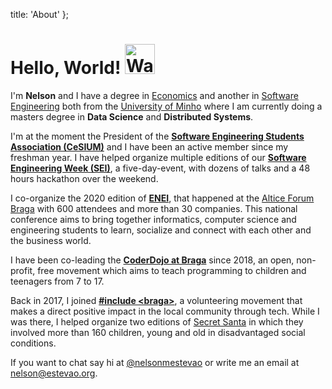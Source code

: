 

  title: 'About'
};

# Hello, World! <Image src="/img/wave.gif" alt="Waving" width="48" height="48" />

I'm **Nelson** and I have a degree in [Economics](https://www.eeg.uminho.pt/pt/estudar/Licenciaturas/Paginas/economia.aspx) and another in [Software Engineering](https://miei.di.uminho.pt/plano_estudos.html) both from the [University of Minho](https://www.uminho.pt) where I am currently doing a masters degree in **Data Science** and **Distributed Systems**.

I'm at the moment the President of the **[Software Engineering Students Association (CeSIUM)](https://cesium.di.uminho.pt)** and I have been an active member since my freshman year. I have helped organize multiple editions of our **[Software Engineering Week (SEI)](https://seium.org)**, a five-day-event, with dozens of talks and a 48 hours hackathon over the weekend.

I co-organize the 2020 edition of **[ENEI](https://2020.enei.pt)**, that happened at the [Altice Forum Braga](https://forumbraga.com/) with 600 attendees and more than 30 companies. This national conference aims to bring together informatics, computer science and engineering students to learn, socialize and connect with each other and the business world.

I have been co-leading the **[CoderDojo at Braga](https://www.instagram.com/coderdojobraga/)** since 2018, an open, non-profit, free movement which aims to teach programming to children and teenagers from 7 to 17.

Back in 2017, I joined **[#include <braga\>](https://www.instagram.com/includebraga/)**, a volunteering movement that makes a direct positive impact in the local community through tech. While I was there, I helped organize two editions of [Secret Santa](https://include-secret-santa.herokuapp.com/) in which they involved more than 160 children, young and old in disadvantaged social conditions.

If you want to chat say hi at [@nelsonmestevao](https://twitter.com/nelsonmestevao) or write me an email at <nelson@estevao.org>.

